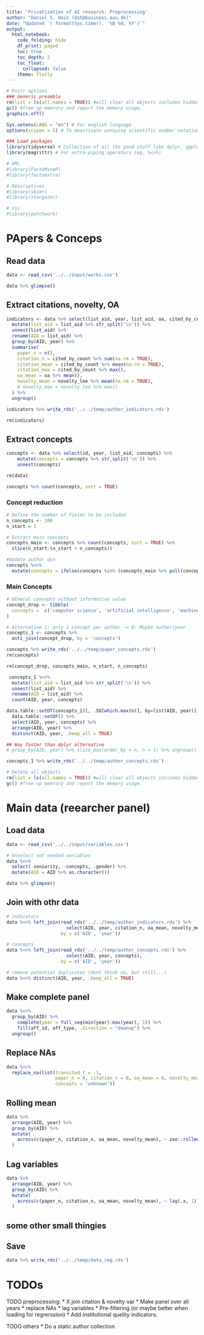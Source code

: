 ```yaml
---
title: 'Privatization of AI research: Preprocessing'
author: "Daniel S. Hain (dsh@business.aau.dk)"
date: "Updated `r format(Sys.time(), '%B %d, %Y')`"
output:
  html_notebook:
    code_folding: hide
    df_print: paged
    toc: true
    toc_depth: 2
    toc_float:
      collapsed: false
    theme: flatly
---
```


```r
# Knitr options
### Generic preamble
rm(list = ls(all.names = TRUE)) #will clear all objects includes hidden objects.
gc() #free up memrory and report the memory usage.
graphics.off()

Sys.setenv(LANG = "en") # For english language
options(scipen = 5) # To deactivate annoying scientific number notation

### Load packages
library(tidyverse) # Collection of all the good stuff like dplyr, ggplot2 ect.
library(magrittr) # For extra-piping operators (eg. %<>%)

# UML
#library(FactoMineR)
#library(factoextra)

# Descriptives
#library(skimr)
#library(stargazer)

# Viz
#library(patchwork)
```

# PApers & Conceps

## Read data

```r
data <- read_csv('../../input/works.csv')
```


```r
data %>% glimpse()
```

## Extract citations, novelty, OA

```r
indicators <- data %>% select(list_aid, year, list_aid, oa, cited_by_count, novelty_lee) %>%
  mutate(list_aid = list_aid %>% str_split('\n')) %>% 
  unnest(list_aid) %>%
  rename(AID = list_aid) %>%
  group_by(AID, year) %>%
  summarise(
    paper_n = n(),
    citation_n = cited_by_count %>% sum(na.rm = TRUE),
    citation_mean = cited_by_count %>% mean(na.rm = TRUE),
    citation_max = cited_by_count %>% max(),
    oa_mean = oa %>% mean(),
    novelty_mean = novelty_lee %>% mean(na.rm = TRUE),
    # novelty_max = novelty_lee %>% max()
  ) %>%
  ungroup()
```

```r
indicators %>% write_rds('../../temp/author_indicators.rds')
```

```r
rm(indicators)
```


## Extract concepts

```r
concepts <- data %>% select(id, year, list_aid, concepts) %>%
    mutate(concepts = concepts %>% str_split('\n')) %>% 
    unnest(concepts)
```

```r
rm(data)
```


```r
concepts %>% count(concepts, sort = TRUE)
```

### Concept reduction

```r
# Define the number of fields to be included
n_concepts <- 100
n_start = 1

# Extract main concepts
concepts_main <- concepts %>% count(concepts, sort = TRUE) %>%
  slice(n_start:(n_start + n_concepts))
```

```r
#Update author dyn
concepts %<>%
  mutate(concepts = ifelse(concepts %in% (concepts_main %>% pull(concepts)), concepts, 'others'))
```

### Main Concepts 

```r
# GEneral concepts without informative value
concept_drop <- tibble(
  concepts =  c('computer science', 'artificial intelligence', 'machine learning')
)
```

```r
# Alternative 1: only 1 concept per author -> Q: Maybe author/year
concepts_1 <- concepts %>%
  anti_join(concept_drop, by = 'concepts')
```

```r
concepts %>% write_rds('../../temp/paper_concepts.rds')
rm(concepts)
```


```r
rm(concept_drop, concepts_main, n_start, n_concepts)
```


```r
 concepts_1 %<>%
  mutate(list_aid = list_aid %>% str_split('\n')) %>% 
  unnest(list_aid) %>%
  rename(AID = list_aid) %>%
  count(AID, year, concepts) 
```


```r
data.table::setDT(concepts_1)[, .SD[which.max(n)], by=list(AID, year)] %>%
  data.table::setDF() %>%
  select(AID, year, concepts) %>%
  arrange(AID, year) %>%
  distinct(AID, year, .keep_all = TRUE)

## Way faster than dplyr alternative
# group_by(AID, year) %>% slice_max(order_by = n, n = 1) %>% ungroup()
```

```r
concepts_1 %>% write_rds('../../temp/author_concepts.rds')
```

<!--- 
### Concept clusters (alternative solution, work in progress, not really good results yet)

```r
concepts_wide <- concepts %>%
  select(id, concepts) %>%
  count(id, concepts) %>%
  pivot_wider(names_from = concepts, values_from = n, values_fill = 0, names_prefix = 'con_')
```

```r
res_pca <- concepts_wide %>% 
  column_to_rownames(id) %>%
  PCA(scale.unit = FALSE, graph = FALSE)
```

```r
res_hcpc <- res_pca %>% 
  HCPC(nb.clust = -1, #  self determined: higher relative loss of inertia
       graph = FALSE) 
```

```r
res_km <- concepts_wide  %>% 
  column_to_rownames(id) %>%
  kmeans(centers = 3)  
```
--->

```r
# Delete all objects
rm(list = ls(all.names = TRUE)) #will clear all objects includes hidden objects.
gc() #free up memrory and report the memory usage.
```

# Main data (reearcher panel)

## Load data

```r
data <- read_csv('../../input/variables.csv') 
```

```r
# Unselect not needed variables
data %<>% 
  select(-seniority, -concepts, -gender) %>%
  mutate(AID = AID %>% as.character()) 
```

```r
data %>% glimpse()
```


## Join with othr data

```r
# indicators
data %<>% left_join(read_rds('../../temp/author_indicators.rds') %>%
                      select(AID, year, citation_n, oa_mean, novelty_mean),
                    by = c('AID', 'year'))
```

```r
# concepts
data %<>% left_join(read_rds('../../temp/author_concepts.rds') %>%
                      select(AID, year, concepts),
                    by = c('AID', 'year'))
```

```r
# remove potential duplicates (dont think so, but still...)
data %<>% distinct(AID, year, .keep_all = TRUE)
```


## Make complete panel

```r
data %<>%   
  group_by(AID) %>%
    complete(year = full_seq(min(year):max(year), 1)) %>%
    fill(aff_id, aff_type, .direction = "downup") %>%
  ungroup() 
```

## Replace NAs
  
```r
data %<>%
  replace_na(list(transited_t = -1,
                  paper_n = 0, citation_n = 0, oa_mean = 0, novelty_mean = 0,
                  concepts = 'unknown'))
```

## Rolling mean

```r
data %>%
  arrange(AID, year) %>%
  group_by(AID) %>%
  mutate(
    across(c(paper_n, citation_n, oa_mean, novelty_mean), ~ zoo::rollmean(.x, 3, align = "left"))
  )
```

## Lag variables

```r
data %>%
  arrange(AID, year) %>%
  group_by(AID) %>%
  mutate(
    across(c(paper_n, citation_n, oa_mean, novelty_mean), ~ lag(.x, 1))
  )
```

## some other small thingies

## Save

```r
data %>% write_rds('../../temp/data_reg.rds')
```

# TODOs

TODO preprocessing:
* X join citation & novelty var
* Make panel over all years
* replace NAs
* lag variables
* Pre-filtering (or maybe better when loading for regrerssion)
* Add institutional quelity indicators.

TODO others
* Do a static author collection